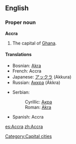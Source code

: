 {{wikipedia}}
==English==

===Proper noun===
'''Accra'''
# The capital of [[Ghana]].

====Translations====
{{top}}
*Bosnian: [[Akra#Bosnian|Akra]] {{f}}
*French: Accra
*Japanese: [[アックラ]] (Akkura)
*Russian: [[Аккра]] (Ákkra)
{{mid}}
*Serbian:
*:Cyrillic: [[Акра#Serbian|Акра]] {{f}}
*:Roman: [[Akra#Serbian|Akra]] {{f}}
*Spanish: Accra {{f}}
{{bottom}}

[[Category:Capital cities]]

[[es:Accra]]
[[zh:Accra]]